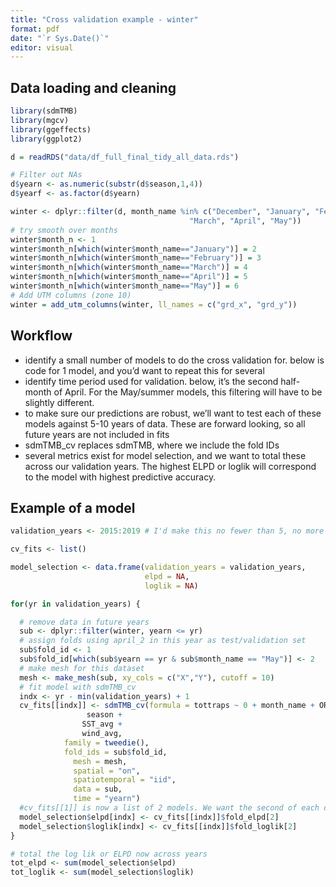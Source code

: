 ```yaml
---
title: "Cross validation example - winter"
format: pdf
date: "`r Sys.Date()`"
editor: visual
---
```


## Data loading and cleaning

```r
library(sdmTMB)
library(mgcv)
library(ggeffects)
library(ggplot2)

d = readRDS("data/df_full_final_tidy_all_data.rds")

# Filter out NAs
d$yearn <- as.numeric(substr(d$season,1,4))
d$yearf <- as.factor(d$yearn)

winter <- dplyr::filter(d, month_name %in% c("December", "January", "February",
                                        "March", "April", "May"))
# try smooth over months
winter$month_n <- 1
winter$month_n[which(winter$month_name=="January")] = 2
winter$month_n[which(winter$month_name=="February")] = 3
winter$month_n[which(winter$month_name=="March")] = 4
winter$month_n[which(winter$month_name=="April")] = 5
winter$month_n[which(winter$month_name=="May")] = 6
# Add UTM columns (zone 10)
winter = add_utm_columns(winter, ll_names = c("grd_x", "grd_y"))
```

## Workflow

-   identify a small number of models to do the cross validation for. below is code for 1 model, and you'd want to repeat this for several
-   identify time period used for validation. below, it's the second half-month of April. For the May/summer models, this filtering will have to be slightly different.
-   to make sure our predictions are robust, we'll want to test each of these models against 5-10 years of data. These are forward looking, so all future years are not included in fits
-   sdmTMB_cv replaces sdmTMB, where we include the fold IDs
-   several metrics exist for model selection, and we want to total these across our validation years. The highest ELPD or loglik will correspond to the model with highest predictive accuracy.

## Example of a model

```r
validation_years <- 2015:2019 # I'd make this no fewer than 5, no more than 10

cv_fits <- list()

model_selection <- data.frame(validation_years = validation_years,
                              elpd = NA,
                              loglik = NA)

for(yr in validation_years) {

  # remove data in future years
  sub <- dplyr::filter(winter, yearn <= yr)
  # assign folds using april_2 in this year as test/validation set
  sub$fold_id <- 1
  sub$fold_id[which(sub$yearn == yr & sub$month_name == "May")] <- 2
  # make mesh for this dataset
  mesh <- make_mesh(sub, xy_cols = c("X","Y"), cutoff = 10)
  # fit model with sdmTMB_cv
  indx <- yr - min(validation_years) + 1
  cv_fits[[indx]] <- sdmTMB_cv(formula = tottraps ~ 0 + month_name + OR_WA_waters +
                 season + 
                SST_avg + 
                wind_avg, 
            family = tweedie(),
            fold_ids = sub$fold_id,
              mesh = mesh,
              spatial = "on",
              spatiotemporal = "iid",
              data = sub,
              time = "yearn")
  #cv_fits[[1]] is now a list of 2 models. We want the second of each of these, 
  model_selection$elpd[indx] <- cv_fits[[indx]]$fold_elpd[2]
  model_selection$loglik[indx] <- cv_fits[[indx]]$fold_loglik[2]
}

# total the log lik or ELPD now across years
tot_elpd <- sum(model_selection$elpd)
tot_loglik <- sum(model_selection$loglik)

```
